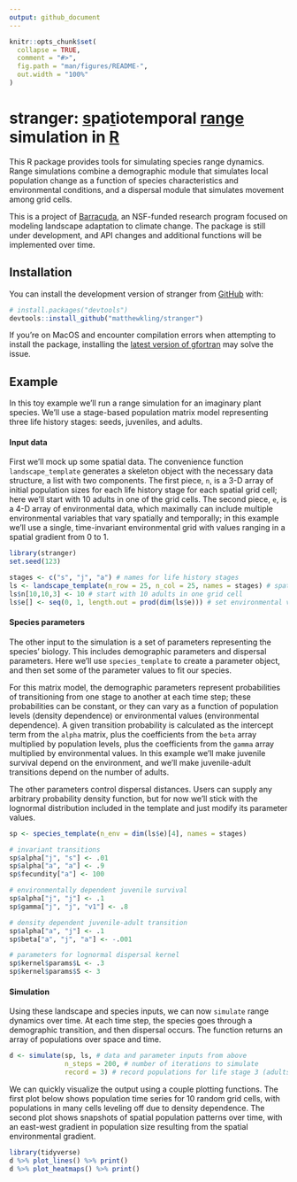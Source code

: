 ```yaml
---
output: github_document
---
```


<!-- README.md is generated from README.Rmd. Please edit that file -->

```r
knitr::opts_chunk$set(
  collapse = TRUE,
  comment = "#>",
  fig.path = "man/figures/README-",
  out.width = "100%"
)
```

# stranger: [s]{.underline}pa[t]{.underline}iotemporal [range]{.underline} simulation in [R]{.underline}

<!-- badges: start -->

<!-- badges: end -->

This R package provides tools for simulating species range dynamics. Range simulations combine a demographic module that simulates local population change as a function of species characteristics and environmental conditions, and a dispersal module that simulates movement among grid cells.

This is a project of [Barracuda](https://biobarracuda.org/), an NSF-funded research program focused on modeling landscape adaptation to climate change. The package is still under development, and API changes and additional functions will be implemented over time.

## Installation

You can install the development version of stranger from [GitHub](https://github.com/) with:

``` r
# install.packages("devtools")
devtools::install_github("matthewkling/stranger")
```

If you're on MacOS and encounter compilation errors when attempting to install the package, installing the [latest version of gfortran](https://github.com/fxcoudert/gfortran-for-macOS/releases) may solve the issue.

## Example

In this toy example we'll run a range simulation for an imaginary plant species. We'll use a stage-based population matrix model representing three life history stages: seeds, juveniles, and adults.

#### Input data

First we'll mock up some spatial data. The convenience function `landscape_template` generates a skeleton object with the necessary data structure, a list with two components. The first piece, `n`, is a 3-D array of initial population sizes for each life history stage for each spatial grid cell; here we'll start with 10 adults in one of the grid cells. The second piece, `e`, is a 4-D array of environmental data, which maximally can include multiple environmental variables that vary spatially and temporally; in this example we'll use a single, time-invariant environmental grid with values ranging in a spatial gradient from 0 to 1.

```r
library(stranger)
set.seed(123)

stages <- c("s", "j", "a") # names for life history stages
ls <- landscape_template(n_row = 25, n_col = 25, names = stages) # spatial data template
ls$n[10,10,3] <- 10 # start with 10 adults in one grid cell
ls$e[] <- seq(0, 1, length.out = prod(dim(ls$e))) # set environmental values
```

#### Species parameters

The other input to the simulation is a set of parameters representing the species' biology. This includes demographic parameters and dispersal parameters. Here we'll use `species_template` to create a parameter object, and then set some of the parameter values to fit our species.

For this matrix model, the demographic parameters represent probabilities of transitioning from one stage to another at each time step; these probabilities can be constant, or they can vary as a function of population levels (density dependence) or environmental values (environmental dependence). A given transition probability is calculated as the intercept term from the `alpha` matrix, plus the coefficients from the `beta` array multiplied by population levels, plus the coefficients from the `gamma` array multiplied by environmental values. In this example we'll make juvenile survival depend on the environment, and we'll make juvenile-adult transitions depend on the number of adults.

The other parameters control dispersal distances. Users can supply any arbitrary probability density function, but for now we'll stick with the lognormal distribution included in the template and just modify its parameter values.

```r
sp <- species_template(n_env = dim(ls$e)[4], names = stages)

# invariant transitions
sp$alpha["j", "s"] <- .01
sp$alpha["a", "a"] <- .9
sp$fecundity["a"] <- 100

# environmentally dependent juvenile survival
sp$alpha["j", "j"] <- .1
sp$gamma["j", "j", "v1"] <- .8

# density dependent juvenile-adult transition
sp$alpha["a", "j"] <- .1
sp$beta["a", "j", "a"] <- -.001

# parameters for lognormal dispersal kernel
sp$kernel$params$L <- .3
sp$kernel$params$S <- 3
```

#### Simulation

Using these landscape and species inputs, we can now `simulate` range dynamics over time. At each time step, the species goes through a demographic transition, and then dispersal occurs. The function returns an array of populations over space and time.

```r
d <- simulate(sp, ls, # data and parameter inputs from above
              n_steps = 200, # number of iterations to simulate 
              record = 3) # record populations for life stage 3 (adults)
```

We can quickly visualize the output using a couple plotting functions. The first plot below shows population time series for 10 random grid cells, with populations in many cells leveling off due to density dependence. The second plot shows snapshots of spatial population patterns over time, with an east-west gradient in population size resulting from the spatial environmental gradient.

```r
library(tidyverse)
d %>% plot_lines() %>% print()
d %>% plot_heatmaps() %>% print()
```
